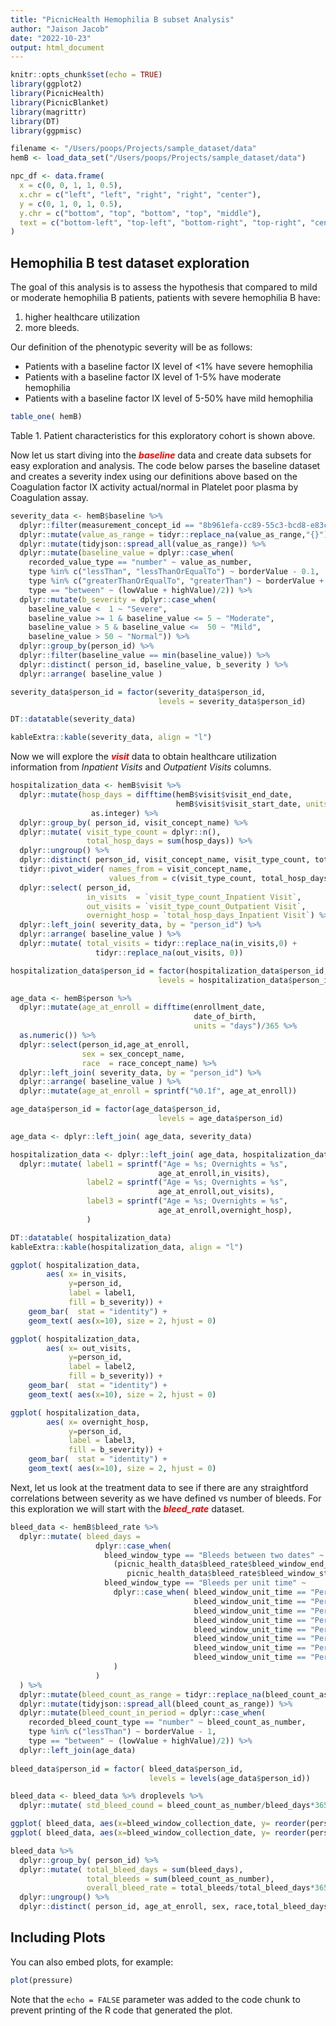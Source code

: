 ```yaml
---
title: "PicnicHealth Hemophilia B subset Analysis"
author: "Jaison Jacob"
date: "2022-10-23"
output: html_document
---
```


```r
knitr::opts_chunk$set(echo = TRUE)
library(ggplot2)
library(PicnicHealth)
library(PicnicBlanket)
library(magrittr)
library(DT)
library(ggpmisc)

filename <- "/Users/poops/Projects/sample_dataset/data"
hemB <- load_data_set("/Users/poops/Projects/sample_dataset/data")

npc_df <- data.frame(
  x = c(0, 0, 1, 1, 0.5),
  x.chr = c("left", "left", "right", "right", "center"),
  y = c(0, 1, 0, 1, 0.5),
  y.chr = c("bottom", "top", "bottom", "top", "middle"),
  text = c("bottom-left", "top-left", "bottom-right", "top-right", "center-middle")
)
```

## Hemophilia B test dataset exploration

The goal of this analysis is to assess the hypothesis that compared to mild or moderate hemophilia B patients, patients with severe hemophilia B have:

1. higher healthcare utilization 
2. more bleeds.

Our definition of the phenotypic severity will be as follows:

* Patients with a baseline factor IX level of <1% have severe hemophilia
* Patients with a baseline factor IX level of 1-5% have moderate hemophilia
* Patients with a baseline factor IX level of 5-50% have mild hemophilia 

```r
table_one( hemB)

```

Table 1. Patient characteristics for this exploratory cohort is shown above.

Now let us start diving into the ***<span style="color:red">baseline</span>*** data and create data subsets for easy exploration and analysis.  The code below parses the baseline dataset and creates a severity index using our definitions above based on the Coagulation factor IX activity actual/normal in Platelet poor plasma by Coagulation assay.

```r
severity_data <- hemB$baseline %>% 
  dplyr::filter(measurement_concept_id == "8b961efa-cc89-55c3-bcd8-e83c74cb4612") %>% 
  dplyr::mutate(value_as_range = tidyr::replace_na(value_as_range,"{}")) %>% 
  dplyr::mutate(tidyjson::spread_all(value_as_range)) %>% 
  dplyr::mutate(baseline_value = dplyr::case_when(
    recorded_value_type == "number" ~ value_as_number, 
    type %in% c("lessThan", "lessThanOrEqualTo") ~ borderValue - 0.1, 
    type %in% c("greaterThanOrEqualTo", "greaterThan") ~ borderValue + 0.1, 
    type == "between" ~ (lowValue + highValue)/2)) %>% 
  dplyr::mutate(b_severity = dplyr::case_when(
    baseline_value <  1 ~ "Severe", 
    baseline_value >= 1 & baseline_value <= 5 ~ "Moderate", 
    baseline_value > 5 & baseline_value <=  50 ~ "Mild", 
    baseline_value > 50 ~ "Normal")) %>% 
  dplyr::group_by(person_id) %>% 
  dplyr::filter(baseline_value == min(baseline_value)) %>%
  dplyr::distinct( person_id, baseline_value, b_severity ) %>%
  dplyr::arrange( baseline_value )

severity_data$person_id = factor(severity_data$person_id, 
                                 levels = severity_data$person_id)

DT::datatable(severity_data)

kableExtra::kable(severity_data, align = "l")
```

Now we will explore the ***<span style="color:red">visit</span>*** data to obtain healthcare utilization information from *Inpatient Visits* and *Outpatient Visits* columns.

```r
hospitalization_data <- hemB$visit %>%
  dplyr::mutate(hosp_days = difftime(hemB$visit$visit_end_date,
                                     hemB$visit$visit_start_date, units = "days") %>%
                  as.integer) %>% 
  dplyr::group_by( person_id, visit_concept_name) %>%
  dplyr::mutate( visit_type_count = dplyr::n(),
                 total_hosp_days = sum(hosp_days)) %>%
  dplyr::ungroup() %>%
  dplyr::distinct( person_id, visit_concept_name, visit_type_count, total_hosp_days) %>%
  tidyr::pivot_wider( names_from = visit_concept_name,
                      values_from = c(visit_type_count, total_hosp_days)) %>%
  dplyr::select( person_id,
                 in_visits  = `visit_type_count_Inpatient Visit`,
                 out_visits = `visit_type_count_Outpatient Visit`,
                 overnight_hosp = `total_hosp_days_Inpatient Visit`) %>%
  dplyr::left_join( severity_data, by = "person_id") %>%
  dplyr::arrange( baseline_value ) %>%
  dplyr::mutate( total_visits = tidyr::replace_na(in_visits,0) + 
                   tidyr::replace_na(out_visits, 0))

hospitalization_data$person_id = factor(hospitalization_data$person_id, 
                                 levels = hospitalization_data$person_id)

age_data <- hemB$person %>%
  dplyr::mutate(age_at_enroll = difftime(enrollment_date, 
                                         date_of_birth,
                                         units = "days")/365 %>%
  as.numeric()) %>%
  dplyr::select(person_id,age_at_enroll, 
                sex = sex_concept_name, 
                race  = race_concept_name) %>%
  dplyr::left_join( severity_data, by = "person_id") %>%
  dplyr::arrange( baseline_value ) %>%
  dplyr::mutate(age_at_enroll = sprintf("%0.1f", age_at_enroll))

age_data$person_id = factor(age_data$person_id, 
                                 levels = age_data$person_id)

age_data <- dplyr::left_join( age_data, severity_data)

hospitalization_data <- dplyr::left_join( age_data, hospitalization_data) %>%
  dplyr::mutate( label1 = sprintf("Age = %s; Overnights = %s", 
                                 age_at_enroll,in_visits),
                 label2 = sprintf("Age = %s; Overnights = %s", 
                                 age_at_enroll,out_visits),
                 label3 = sprintf("Age = %s; Overnights = %s", 
                                 age_at_enroll,overnight_hosp),
                 )

DT::datatable( hospitalization_data)
kableExtra::kable(hospitalization_data, align = "l")

ggplot( hospitalization_data,
        aes( x= in_visits, 
             y=person_id, 
             label = label1,
             fill = b_severity)) +
    geom_bar(  stat = "identity") +
    geom_text( aes(x=10), size = 2, hjust = 0) 

ggplot( hospitalization_data,
        aes( x= out_visits, 
             y=person_id, 
             label = label2,
             fill = b_severity)) +
    geom_bar(  stat = "identity") +
    geom_text( aes(x=10), size = 2, hjust = 0) 

ggplot( hospitalization_data,
        aes( x= overnight_hosp, 
             y=person_id, 
             label = label3,
             fill = b_severity)) +
    geom_bar(  stat = "identity") +
    geom_text( aes(x=10), size = 2, hjust = 0) 

```
Next, let us look at the treatment data to see if there are any straightford correlations between severity as we have defined vs number of bleeds.  For this exploration we will start with the ***<span style="color:red">bleed_rate</span>*** dataset.


```r
bleed_data <- hemB$bleed_rate %>%
  dplyr::mutate( bleed_days = 
                   dplyr::case_when(
                     bleed_window_type == "Bleeds between two dates" ~
                       (picnic_health_data$bleed_rate$bleed_window_end_date -
                          picnic_health_data$bleed_rate$bleed_window_start_date) %>% as.numeric,
                     bleed_window_type == "Bleeds per unit time" ~
                       dplyr::case_when( bleed_window_unit_time == "Per 6 Months" ~ 6*30.5 ,
                                         bleed_window_unit_time == "Per Month" ~ 30.5,
                                         bleed_window_unit_time == "Per Year" ~ 365,
                                         bleed_window_unit_time == "Per 6 Weeks" ~ 6*7,
                                         bleed_window_unit_time == "Per 2 Weeks" ~ 2*7,
                                         bleed_window_unit_time == "Per Week" ~ 7,
                                         bleed_window_unit_time == "Per 2 Months" ~ 2*30.5,
                                         bleed_window_unit_time == "Per 3 Months" ~ 3*30.5
                       )  
                   )
  ) %>%
  dplyr::mutate(bleed_count_as_range = tidyr::replace_na(bleed_count_as_range,"{}")) %>% 
  dplyr::mutate(tidyjson::spread_all(bleed_count_as_range)) %>% 
  dplyr::mutate(bleed_count_in_period = dplyr::case_when(
    recorded_bleed_count_type == "number" ~ bleed_count_as_number, 
    type %in% c("lessThan") ~ borderValue - 1, 
    type == "between" ~ (lowValue + highValue)/2)) %>%
  dplyr::left_join(age_data)
  
bleed_data$person_id = factor( bleed_data$person_id,
                               levels = levels(age_data$person_id))

bleed_data <- bleed_data %>% droplevels %>%
  dplyr::mutate( std_bleed_cound = bleed_count_as_number/bleed_days*365)

ggplot( bleed_data, aes(x=bleed_window_collection_date, y= reorder(person_id,std_bleed_cound) , size=std_bleed_cound, color = b_severity)) + geom_point()
ggplot( bleed_data, aes(x=bleed_window_collection_date, y= reorder(person_id,bleed_count_as_number) , size=bleed_count_as_number, color = b_severity)) + geom_point()

```

```r

bleed_data %>%
  dplyr::group_by( person_id) %>%
  dplyr::mutate( total_bleed_days = sum(bleed_days),
                 total_bleeds = sum(bleed_count_as_number),
                 overall_bleed_rate = total_bleeds/total_bleed_days*365 ) %>%
  dplyr::ungroup() %>%
  dplyr::distinct( person_id, age_at_enroll, sex, race,total_bleed_days,total_bleeds )

```
## Including Plots

You can also embed plots, for example:

```r
plot(pressure)
```

Note that the `echo = FALSE` parameter was added to the code chunk to prevent printing of the R code that generated the plot.
